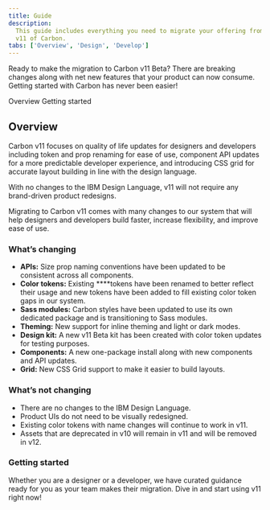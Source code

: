 ```yaml
---
title: Guide
description:
  This guide includes everything you need to migrate your offering from v10 to
  v11 of Carbon.
tabs: ['Overview', 'Design', 'Develop']
---
```


<PageDescription>

Ready to make the migration to Carbon v11 Beta? There are breaking changes along
with net new features that your product can now consume. Getting started with
Carbon has never been easier!

</PageDescription>

<AnchorLinks>
  <AnchorLink>Overview</AnchorLink>
  <AnchorLink>Getting started</AnchorLink>
</AnchorLinks>

## Overview

Carbon v11 focuses on quality of life updates for designers and developers
including token and prop renaming for ease of use, component API updates for a
more predictable developer experience, and introducing CSS grid for accurate
layout building in line with the design language.

With no changes to the IBM Design Language, v11 will not require any
brand-driven product redesigns.

Migrating to Carbon v11 comes with many changes to our system that will help
designers and developers build faster, increase flexibility, and improve ease of
use.

### What’s changing

- **APIs:** Size prop naming conventions have been updated to be consistent
  across all components.
- **Color tokens:** Existing \*\*\*\*tokens have been renamed to better reflect
  their usage and new tokens have been added to fill existing color token gaps
  in our system.
- **Sass modules:** Carbon styles have been updated to use its own dedicated
  package and is transitioning to Sass modules.
- **Theming:** New support for inline theming and light or dark modes.
- **Design kit:** A new v11 Beta kit has been created with color token updates
  for testing purposes.
- **Components:** A new one-package install along with new components and API
  updates.
- **Grid:** New CSS Grid support to make it easier to build layouts.

### What’s not changing

- There are no changes to the IBM Design Language.
- Product UIs do not need to be visually redesigned.
- Existing color tokens with name changes will continue to work in v11.
- Assets that are deprecated in v10 will remain in v11 and will be removed in
  v12.

### Getting started

Whether you are a designer or a developer, we have curated guidance ready for
you as your team makes their migration. Dive in and start using v11 right now!

<Row className="resource-card-group">
   <Column colLg={4} colMd={4} noGutterSm>
      <ResourceCard
         subTitle="I’m a designer: Get started"
         href="/migrating/guide/design">
      </ResourceCard>
   </Column>
   <Column colLg={4} colMd={4} noGutterSm>
      <ResourceCard
         subTitle="I’m a developer: Get started"
         href="/migrating/guide/develop">
      </ResourceCard>
   </Column>
</Row>
